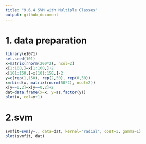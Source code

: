 ```yaml
---
title: "9.6.4 SVM with Multiple Classes"
output: github_document
---
```


# 1. data preparation
```R
library(e1071)
set.seed(101)
x=matrix(rnorm(200*2), ncol=2)
x[1:100,]=x[1:100,]+2
x[101:150,]=x[101:150,]-2
y=c(rep(1,150), rep(2,50), rep(0,50))
x=rbind(x, matrix(rnorm(50*2), ncol=2))
x[y==0,2]=x[y==0,2]+2
dat=data.frame(x=x, y=as.factor(y))
plot(x, col=y+1)
```

# 2.svm
```R
svmfit=svm(y~., data=dat, kernel="radial", cost=1, gamma=1)
plot(svmfit, dat)
```

